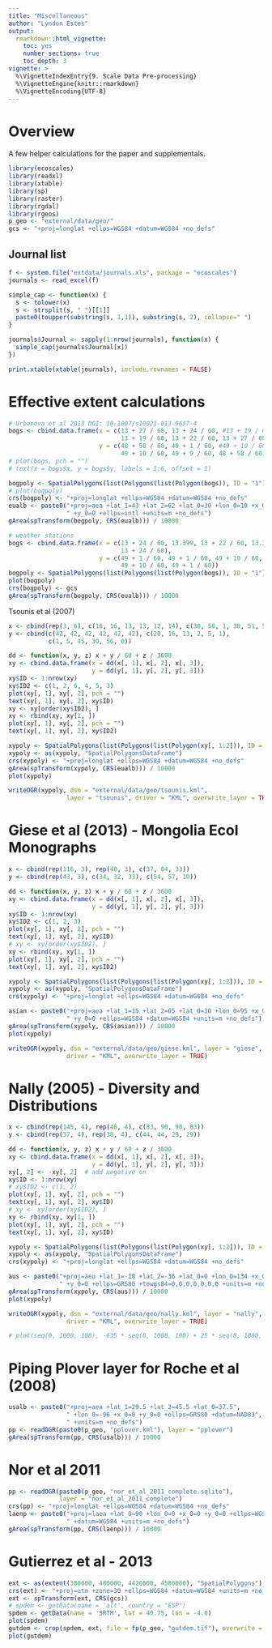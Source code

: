 ```yaml
---
title: "Miscellaneous"
author: "Lyndon Estes"
output: 
  rmarkdown::html_vignette:
    toc: yes
    number_sections: true
    toc_depth: 3
vignette: >
  %\VignetteIndexEntry{9. Scale Data Pre-processing}
  %\VignetteEngine{knitr::rmarkdown}
  %\VignetteEncoding{UTF-8}
---
```


# Overview

A few helper calculations for the paper and supplementals.

```r
library(ecoscales)
library(readxl)
library(xtable)
library(sp)
library(raster)
library(rgdal)
library(rgeos)
p_geo <- "external/data/geo/"
gcs <- "+proj=longlat +ellps=WGS84 +datum=WGS84 +no_defs"
```

## Journal list
```r
f <- system.file("extdata/journals.xls", package = "ecoscales")
journals <- read_excel(f)

simple_cap <- function(x) {
  s <- tolower(x)
  s <- strsplit(s, " ")[[1]]
  paste0(toupper(substring(s, 1,1)), substring(s, 2), collapse=" ")
}

journals$Journal <- sapply(1:nrow(journals), function(x) {
  simple_cap(journals$Journal[x])
})

print.xtable(xtable(journals), include.rownames = FALSE)
```

# Effective extent calculations
```r
# Urbanova et al 2013 DOI: 10.1007/s10021-013-9637-4
bogs <- cbind.data.frame(x = c(13 + 27 / 60, 13 + 24 / 60, #13 + 19 / 60, 
                               13 + 19 / 60, 13 + 22 / 60, 13 + 27 / 60), 
                         y = c(48 + 58 / 60, 49 + 1 / 60, #49 + 10 / 60, 
                               49 + 10 / 60, 49 + 9 / 60, 48 + 58 / 60))
# plot(bogs, pch = "")
# text(x = bogs$x, y = bogs$y, labels = 1:6, offset = 1)

bogpoly <- SpatialPolygons(list(Polygons(list(Polygon(bogs)), ID = "1")))
# plot(bogpoly)
crs(bogpoly) <- "+proj=longlat +ellps=WGS84 +datum=WGS84 +no_defs"
eualb <- paste0("+proj=aea +lat_1=43 +lat_2=62 +lat_0=30 +lon_0=10 +x_0=0",     
                " +y_0=0 +ellps=intl +units=m +no_defs")
gArea(spTransform(bogpoly, CRS(eualb))) / 10000

# weather stations
bogs <- cbind.data.frame(x = c(13 + 24 / 60, 13.399, 13 + 22 / 60, 13.367, 
                               13 + 24 / 60),
                         y = c(49 + 1 / 60, 49 + 1 / 60, 49 + 10 / 60, 
                               49 + 10 / 60, 49 + 1 / 60))
bogpoly <- SpatialPolygons(list(Polygons(list(Polygon(bogs)), ID = "1")))
plot(bogpoly)
crs(bogpoly) <- gcs
gArea(spTransform(bogpoly, CRS(eualb))) / 10000

```

Tsounis et al (2007)
```r
x <- cbind(rep(3, 6), c(16, 16, 13, 13, 12, 14), c(30, 50, 1, 30, 51, 55))
y <- cbind(c(42, 42, 42, 42, 42, 42), c(20, 16, 13, 2, 5, 1), 
           c(1, 5, 45, 30, 56, 0))

dd <- function(x, y, z) x + y / 60 + z / 3600
xy <- cbind.data.frame(x = dd(x[, 1], x[, 2], x[, 3]), 
                       y = dd(y[, 1], y[, 2], y[, 3]))
xy$ID <- 1:nrow(xy)
xy$ID2 <- c(1, 2, 6, 4, 5, 3)
plot(xy[, 1], xy[, 2], pch = "")
text(xy[, 1], xy[, 2], xy$ID)
xy <- xy[order(xy$ID2), ]
xy <- rbind(xy, xy[1, ])
plot(xy[, 1], xy[, 2], pch = "")
text(xy[, 1], xy[, 2], xy$ID2)

xypoly <- SpatialPolygons(list(Polygons(list(Polygon(xy[, 1:2])), ID = "1")))
xypoly <- as(xypoly, "SpatialPolygonsDataFrame")
crs(xypoly) <- "+proj=longlat +ellps=WGS84 +datum=WGS84 +no_defs"
gArea(spTransform(xypoly, CRS(eualb))) / 10000
plot(xypoly)

writeOGR(xypoly, dsn = "external/data/geo/tsounis.kml", 
                layer = "tsounis", driver = "KML", overwrite_layer = TRUE)
```

# Giese et al (2013) - Mongolia Ecol Monographs
```r
x <- cbind(rep(116, 3), rep(40, 3), c(37, 04, 33))
y <- cbind(rep(43, 3), c(34, 32, 33), c(54, 57, 10))

dd <- function(x, y, z) x + y / 60 + z / 3600
xy <- cbind.data.frame(x = dd(x[, 1], x[, 2], x[, 3]), 
                       y = dd(y[, 1], y[, 2], y[, 3]))
xy$ID <- 1:nrow(xy)
xy$ID2 <- c(1, 2, 3)
plot(xy[, 1], xy[, 2], pch = "")
text(xy[, 1], xy[, 2], xy$ID)
# xy <- xy[order(xy$ID2), ]
xy <- rbind(xy, xy[1, ])
plot(xy[, 1], xy[, 2], pch = "")
text(xy[, 1], xy[, 2], xy$ID2)

xypoly <- SpatialPolygons(list(Polygons(list(Polygon(xy[, 1:2])), ID = "1")))
xypoly <- as(xypoly, "SpatialPolygonsDataFrame")
crs(xypoly) <- "+proj=longlat +ellps=WGS84 +datum=WGS84 +no_defs"

asian <- paste0("+proj=aea +lat_1=15 +lat_2=65 +lat_0=30 +lon_0=95 +x_0=0",
                " +y_0=0 +ellps=WGS84 +datum=WGS84 +units=m +no_defs")
gArea(spTransform(xypoly, CRS(asian))) / 10000
plot(xypoly)

writeOGR(xypoly, dsn = "external/data/geo/giese.kml", layer = "giese",
                driver = "KML", overwrite_layer = TRUE)
```

# Nally (2005) - Diversity and Distributions
```r
x <- cbind(rep(145, 4), rep(40, 4), c(83, 90, 90, 83))
y <- cbind(rep(37, 4), rep(30, 4), c(44, 44, 29, 29))

dd <- function(x, y, z) x + y / 60 + z / 3600
xy <- cbind.data.frame(x = dd(x[, 1], x[, 2], x[, 3]),
                       y = dd(y[, 1], y[, 2], y[, 3]))
xy[, 2] <- -xy[, 2]  # add negative on
xy$ID <- 1:nrow(xy)
# xy$ID2 <- c(1, 2)
plot(xy[, 1], xy[, 2], pch = "")
text(xy[, 1], xy[, 2], xy$ID)
# xy <- xy[order(xy$ID2), ]
xy <- rbind(xy, xy[1, ])
plot(xy[, 1], xy[, 2], pch = "")
text(xy[, 1], xy[, 2], xy$ID)

xypoly <- SpatialPolygons(list(Polygons(list(Polygon(xy[, 1:2])), ID = "1")))
xypoly <- as(xypoly, "SpatialPolygonsDataFrame")
crs(xypoly) <- "+proj=longlat +ellps=WGS84 +datum=WGS84 +no_defs"

aus <- paste0("+proj=aea +lat_1=-18 +lat_2=-36 +lat_0=0 +lon_0=134 +x_0=0",
              " +y_0=0 +ellps=GRS80 +towgs84=0,0,0,0,0,0,0 +units=m +no_defs")
gArea(spTransform(xypoly, CRS(aus))) / 10000
plot(xypoly)

writeOGR(xypoly, dsn = "external/data/geo/nally.kml", layer = "nally",
                driver = "KML", overwrite_layer = TRUE)

# plot(seq(0, 1000, 100), -635 * seq(0, 1000, 100) + 25 * seq(0, 1000, 100)^2) 

```

# Piping Plover layer for Roche et al (2008)
```r
usalb <- paste0("+proj=aea +lat_1=29.5 +lat_2=45.5 +lat_0=37.5", 
                " +lon_0=-96 +x_0=0 +y_0=0 +ellps=GRS80 +datum=NAD83", 
                " +units=m +no_defs")
pp <- readOGR(paste0(p_geo, "pplover.kml"), layer = "pplover")
gArea(spTransform(pp, CRS(usalb))) / 10000

```

# Nor et al 2011
```r

pp <- readOGR(paste0(p_geo, "nor_et_al_2011_complete.sqlite"), 
              layer = "nor_et_al_2011_complete")
crs(pp) <- "+proj=longlat +ellps=WGS84 +datum=WGS84 +no_defs"
laenp <- paste0("+proj=laea +lat_0=90 +lon_0=0 +x_0=0 +y_0=0 +ellps=WGS84", 
                " +datum=WGS84 +units=m +no_defs") 
gArea(spTransform(pp, CRS(laenp))) / 10000

```

# Gutierrez et al - 2013
```r
ext <- as(extent(380000, 480000, 4420000, 4580000), "SpatialPolygons")
crs(ext) <- "+proj=utm +zone=30 +ellps=WGS84 +datum=WGS84 +units=m +no_defs"
ext <- spTransform(ext, CRS(gcs))
# spdem <- getData(name = 'alt', country = "ESP")
spdem <- getData(name = 'SRTM', lat = 40.75, lon = -4.0)
plot(spdem)
gutdem <- crop(spdem, ext, file = fp(p_geo, "gutdem.tif"), overwrite = TRUE)
plot(gutdem)

```






